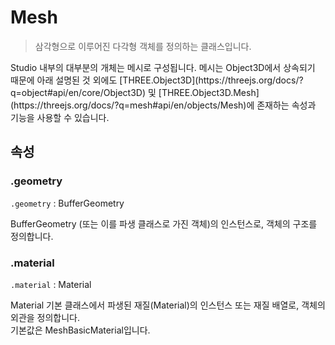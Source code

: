 
# Mesh

> 삼각형으로 이루어진 다각형 객체를 정의하는 클래스입니다.

<Callout type="info">
    Studio 내부의 대부분의 개체는 메시로 구성됩니다. 메시는 Object3D에서 상속되기 때문에 아래 설명된 것 외에도 [THREE.Object3D](https://threejs.org/docs/?q=object#api/en/core/Object3D) 및 [THREE.Object3D.Mesh](https://threejs.org/docs/?q=mesh#api/en/objects/Mesh)에 존재하는 속성과 기능을 사용할 수 있습니다.
</Callout>

## 속성

### .geometry

`.geometry` : BufferGeometry

BufferGeometry (또는 이를 파생 클래스로 가진 객체)의 인스턴스로, 객체의 구조를 정의합니다.

### .material

`.material` : Material

Material 기본 클래스에서 파생된 재질(Material)의 인스턴스 또는 재질 배열로, 객체의 외관을 정의합니다.  
기본값은 MeshBasicMaterial입니다.
